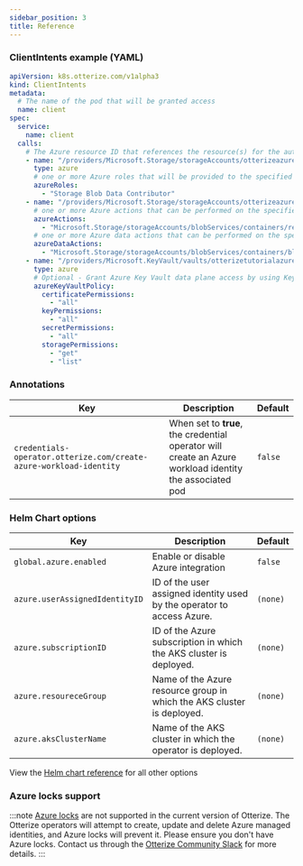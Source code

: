 ```yaml
---
sidebar_position: 3
title: Reference
---
```


### ClientIntents example (YAML)

```yaml
apiVersion: k8s.otterize.com/v1alpha3
kind: ClientIntents
metadata:
  # The name of the pod that will be granted access
  name: client
spec:
  service:
    name: client
  calls:
    # The Azure resource ID that references the resource(s) for the authorization. Subscription & resource group are automatically appended.
    - name: "/providers/Microsoft.Storage/storageAccounts/otterizeazureiamtutorial/blobServices/default/containers/otterizeazureiamtutorialcontainer1"
      type: azure
      # one or more Azure roles that will be provided to the specified resources
      azureRoles:
        - "Storage Blob Data Contributor"
    - name: "/providers/Microsoft.Storage/storageAccounts/otterizeazureiamtutorial/blobServices/default/containers/otterizeazureiamtutorialcontainer2"
      # one or more Azure actions that can be performed on the specified resources (cannot be used with azureRoles)
      azureActions:
        - "Microsoft.Storage/storageAccounts/blobServices/containers/read"
      # one or more Azure data actions that can be performed on the specified resources (cannot be used with azureRoles)
      azureDataActions:
        - "Microsoft.Storage/storageAccounts/blobServices/containers/blobs/read"
    - name: "/providers/Microsoft.KeyVault/vaults/otterizetutorialazureiamkeyvault"
      type: azure
      # Optional - Grant Azure Key Vault data plane access by using Key Vault access policy
      azureKeyVaultPolicy:
        certificatePermissions:
          - "all"
        keyPermissions:
          - "all"
        secretPermissions:
          - "all"
        storagePermissions:
          - "get"
          - "list"
```

### Annotations

| Key                                                        | Description                                                                                                                                                                                  | Default  |
|------------------------------------------------------------|----------------------------------------------------------------------------------------------------------------------------------------------------------------------------------------------|----------|
| `credentials-operator.otterize.com/create-azure-workload-identity` | When set to **true**, the credential operator will create an Azure workload identity the associated pod | `false` |


### Helm Chart options

| Key                                                        | Description                                                                                                                                                                                  | Default  |
|------------------------------------------------------------|----------------------------------------------------------------------------------------------------------------------------------------------------------------------------------------------|----------|
| `global.azure.enabled`                                       | Enable or disable Azure integration                                                                                                                                                            | `false`  |
| `azure.userAssignedIdentityID` | ID of the user assigned identity used by the operator to access Azure. | `(none)` |
| `azure.subscriptionID`         | ID of the Azure subscription in which the AKS cluster is deployed.     | `(none)` |
| `azure.resoureceGroup`         | Name of the Azure resource group in which the AKS cluster is deployed. | `(none)` |
| `azure.aksClusterName`         | Name of the AKS cluster in which the operator is deployed.             | `(none)` |

View the [Helm chart reference](/reference/otterize-chart) for all other options

### Azure locks support
:::note
[Azure locks](https://learn.microsoft.com/en-us/azure/azure-resource-manager/management/lock-resources?tabs=json) are not supported in the current version of Otterize. The Otterize operators will attempt to create, update and delete Azure managed identities, and Azure locks will prevent it. Please ensure you don't have Azure locks.
Contact us through the [Otterize Community Slack](https://joinslack.otterize.com/) for more details.
:::


